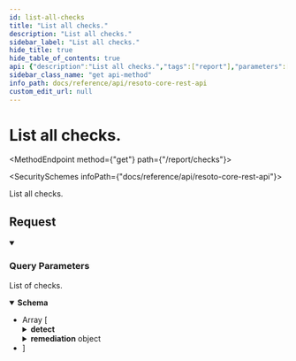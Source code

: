```yaml
---
id: list-all-checks
title: "List all checks."
description: "List all checks."
sidebar_label: "List all checks."
hide_title: true
hide_table_of_contents: true
api: {"description":"List all checks.","tags":["report"],"parameters":[{"name":"provider","in":"query","description":"Filter by provider.","schema":{"type":"string"},"example":"aws"},{"name":"service","in":"query","description":"Filter by service.","schema":{"type":"string"},"example":"ec2"},{"name":"category","in":"query","description":"Filter by category.","schema":{"type":"string"},"example":"security"},{"name":"kind","in":"query","description":"Filter by kind.","schema":{"type":"string"},"example":"aws_ec2_instance"}],"responses":{"200":{"description":"List of checks.","content":{"application/json":{"schema":{"type":"array","items":{"type":"object","properties":{"id":{"type":"string","description":"The id of this check"},"provider":{"type":"string","description":"The provider of this check"},"service":{"type":"string","description":"The service of this check"},"title":{"type":"string","description":"The title of this check"},"categories":{"type":"array","items":{"type":"string"},"description":"The categories of this check"},"severity":{"type":"string","description":"The severity of this check","enum":["critical","high","medium","low","info"]},"detect":{"additionalProperties":{"type":"string"},"description":"The detect expression of this check"},"remediation":{"type":"object","properties":{"text":{"type":"string","description":"The text of the remediation"},"url":{"type":"string","description":"The url of the remediation"},"action":{"additionalProperties":{"type":"string"},"description":"Action to remediate the inspected issue"}},"title":"Remediation"},"url":{"type":"string","description":"The url of this check"},"related":{"type":"array","items":{"type":"string"},"description":"The related checks of this check"}},"title":"InspectCheck"}}}}}},"method":"get","path":"/report/checks","servers":[{"url":"https://{host}:{port}","variables":{"host":{"default":"localhost"},"port":{"default":"8900"}}}],"info":{"title":"Resoto Core REST API","version":"V1"},"postman":{"name":"List all checks.","description":{"content":"List all checks.","type":"text/plain"},"url":{"path":["report","checks"],"host":["{{baseUrl}}"],"query":[{"disabled":false,"description":{"content":"Filter by provider.","type":"text/plain"},"key":"provider","value":""},{"disabled":false,"description":{"content":"Filter by service.","type":"text/plain"},"key":"service","value":""},{"disabled":false,"description":{"content":"Filter by category.","type":"text/plain"},"key":"category","value":""},{"disabled":false,"description":{"content":"Filter by kind.","type":"text/plain"},"key":"kind","value":""}],"variable":[]},"header":[{"key":"Accept","value":"application/json"}],"method":"GET"}}
sidebar_class_name: "get api-method"
info_path: docs/reference/api/resoto-core-rest-api
custom_edit_url: null
---
```



<h1 className={"openapi__heading"}>List all checks.</h1>

<MethodEndpoint method={"get"} path={"/report/checks"}></MethodEndpoint>

<SecuritySchemes infoPath={"docs/reference/api/resoto-core-rest-api"}></SecuritySchemes>

List all checks.

## Request

<details style={{"marginBottom":"1rem"}} className={"openapi-markdown__details"} data-collapsed={false} open={true}><summary style={{}}><h3 className={"openapi-markdown__details-summary-header-params"}>Query Parameters</h3></summary><div><ul><ParamsItem className={"paramsItem"} param={{"name":"provider","in":"query","description":"Filter by provider.","schema":{"type":"string"},"example":"aws"}}></ParamsItem><ParamsItem className={"paramsItem"} param={{"name":"service","in":"query","description":"Filter by service.","schema":{"type":"string"},"example":"ec2"}}></ParamsItem><ParamsItem className={"paramsItem"} param={{"name":"category","in":"query","description":"Filter by category.","schema":{"type":"string"},"example":"security"}}></ParamsItem><ParamsItem className={"paramsItem"} param={{"name":"kind","in":"query","description":"Filter by kind.","schema":{"type":"string"},"example":"aws_ec2_instance"}}></ParamsItem></ul></div></details><div><div><ApiTabs><TabItem label={"200"} value={"200"}><div>

List of checks.

</div><div><MimeTabs className={"openapi-tabs__mime"} schemaType={"response"}><TabItem label={"application/json"} value={"application/json"}><SchemaTabs className={"openapi-tabs__schema"}><TabItem label={"Schema"} value={"Schema"}><details style={{}} className={"openapi-markdown__details response"} data-collapsed={false} open={true}><summary style={{}} className={"openapi-markdown__details-summary-response"}><strong>Schema</strong></summary><div style={{"textAlign":"left","marginLeft":"1rem"}}></div><ul style={{"marginLeft":"1rem"}}><li><div style={{"fontSize":"var(--ifm-code-font-size)","opacity":"0.6","marginLeft":"-.5rem","paddingBottom":".5rem"}}>Array [</div></li><SchemaItem collapsible={false} name={"id"} required={false} schemaName={"string"} qualifierMessage={undefined} schema={{"type":"string","description":"The id of this check"}}></SchemaItem><SchemaItem collapsible={false} name={"provider"} required={false} schemaName={"string"} qualifierMessage={undefined} schema={{"type":"string","description":"The provider of this check"}}></SchemaItem><SchemaItem collapsible={false} name={"service"} required={false} schemaName={"string"} qualifierMessage={undefined} schema={{"type":"string","description":"The service of this check"}}></SchemaItem><SchemaItem collapsible={false} name={"title"} required={false} schemaName={"string"} qualifierMessage={undefined} schema={{"type":"string","description":"The title of this check"}}></SchemaItem><SchemaItem collapsible={false} name={"categories"} required={false} schemaName={"string[]"} qualifierMessage={undefined} schema={{"type":"array","items":{"type":"string"},"description":"The categories of this check"}}></SchemaItem><SchemaItem collapsible={false} name={"severity"} required={false} schemaName={"string"} qualifierMessage={"**Possible values:** [`critical`, `high`, `medium`, `low`, `info`]"} schema={{"type":"string","description":"The severity of this check","enum":["critical","high","medium","low","info"]}}></SchemaItem><SchemaItem collapsible={true} className={"schemaItem"}><details style={{}} className={"openapi-markdown__details"}><summary style={{}}><span className={"openapi-schema__container"}><strong className={"openapi-schema__property"}>detect</strong><span className={"openapi-schema__name"}> </span></span></summary><div style={{"marginLeft":"1rem"}}><div style={{"marginTop":".5rem","marginBottom":".5rem"}}>

The detect expression of this check

</div><SchemaItem name={"property name*"} required={false} schemaName={"string"} qualifierMessage={undefined} schema={{"type":"string"}} collapsible={false} discriminator={false}></SchemaItem></div></details></SchemaItem><SchemaItem collapsible={true} className={"schemaItem"}><details style={{}} className={"openapi-markdown__details"}><summary style={{}}><span className={"openapi-schema__container"}><strong className={"openapi-schema__property"}>remediation</strong><span className={"openapi-schema__name"}> object</span></span></summary><div style={{"marginLeft":"1rem"}}><SchemaItem collapsible={false} name={"text"} required={false} schemaName={"string"} qualifierMessage={undefined} schema={{"type":"string","description":"The text of the remediation"}}></SchemaItem><SchemaItem collapsible={false} name={"url"} required={false} schemaName={"string"} qualifierMessage={undefined} schema={{"type":"string","description":"The url of the remediation"}}></SchemaItem><SchemaItem collapsible={true} className={"schemaItem"}><details style={{}} className={"openapi-markdown__details"}><summary style={{}}><span className={"openapi-schema__container"}><strong className={"openapi-schema__property"}>action</strong><span className={"openapi-schema__name"}> </span></span></summary><div style={{"marginLeft":"1rem"}}><div style={{"marginTop":".5rem","marginBottom":".5rem"}}>

Action to remediate the inspected issue

</div><SchemaItem name={"property name*"} required={false} schemaName={"string"} qualifierMessage={undefined} schema={{"type":"string"}} collapsible={false} discriminator={false}></SchemaItem></div></details></SchemaItem></div></details></SchemaItem><SchemaItem collapsible={false} name={"url"} required={false} schemaName={"string"} qualifierMessage={undefined} schema={{"type":"string","description":"The url of this check"}}></SchemaItem><SchemaItem collapsible={false} name={"related"} required={false} schemaName={"string[]"} qualifierMessage={undefined} schema={{"type":"array","items":{"type":"string"},"description":"The related checks of this check"}}></SchemaItem><li><div style={{"fontSize":"var(--ifm-code-font-size)","opacity":"0.6","marginLeft":"-.5rem"}}>]</div></li></ul></details></TabItem><TabItem label={"Example (from schema)"} value={"Example (from schema)"}><ResponseSamples responseExample={"[\n  {\n    \"id\": \"string\",\n    \"provider\": \"string\",\n    \"service\": \"string\",\n    \"title\": \"string\",\n    \"categories\": [\n      \"string\"\n    ],\n    \"severity\": \"critical\",\n    \"remediation\": {\n      \"text\": \"string\",\n      \"url\": \"string\"\n    },\n    \"url\": \"string\",\n    \"related\": [\n      \"string\"\n    ]\n  }\n]"} language={"json"}></ResponseSamples></TabItem></SchemaTabs></TabItem></MimeTabs></div></TabItem></ApiTabs></div></div>

